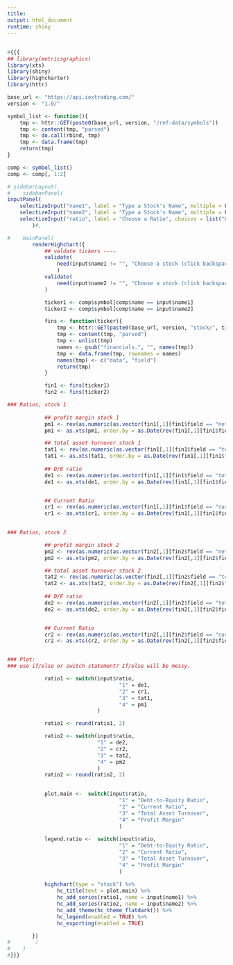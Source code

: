```yaml
---
title: 
output: html_document
runtime: shiny
---
```


## 

```r
#{{{
## library(metricsgraphics)
library(xts)
library(shiny)
library(highcharter)
library(httr)

base_url <- "https://api.iextrading.com/"
version <- "1.0/"

symbol_list <- function(){
    tmp <- httr::GET(paste0(base_url, version, "/ref-data/symbols"))
    tmp <- content(tmp, "parsed")
    tmp <- do.call(rbind, tmp)
    tmp <- data.frame(tmp)
    return(tmp)
}

comp <- symbol_list()
comp <- comp[, 1:2]

# sidebarLayout(
#    sidebarPanel(   
inputPanel(
    selectizeInput("name1", label = "Type a Stock's Name", multiple = FALSE, choices = comp$name, selected = "Tesla Inc."),
    selectizeInput("name2", label = "Type a Stock's Name", multiple = FALSE, choices = comp$name, selected = "Apple Inc."),
    selectizeInput("ratio", label = "Choose a Ratio", choices = list("Debt-to-Equity Ratio" = 1, "Current Ratio" = 2, "Total Asset Turnover" = 3, "Profit Margin" = 4), selected = 1)
        )#,

#    mainPanel(
        renderHighchart({
            ## valdate tickers ----
            validate(
                need(input$name1 != "", "Choose a stock (click backspace to get rid of the present stock).")
                )
            validate(
                need(input$name2 != "", "Choose a stock (click backspace to get rid of the present stock).")
            )

            ticker1 <- comp$symbol[comp$name == input$name1]
            ticker2 <- comp$symbol[comp$name == input$name2]

            fins <- function(ticker){
                tmp <- httr::GET(paste0(base_url, version, "stock/", ticker,"/financials"))
                tmp <- content(tmp, "parsed")
                tmp <- unlist(tmp)
                names <- gsub("financials.", "", names(tmp))
                tmp <- data.frame(tmp, rownames = names)
                names(tmp) <- c("data", "field")
                return(tmp)
            }

            fin1 <- fins(ticker1)
            fin2 <- fins(ticker2)

### Ratios, stock 1
            
            ## profit margin stock 1
            pm1 <- rev(as.numeric(as.vector(fin1[,1][fin1$field == "netIncome"])) / as.numeric(as.vector(fin1[,1][fin1$field == "totalRevenue"])))
            pm1 <- as.xts(pm1, order.by = as.Date(rev(fin1[,1][fin1$field == "reportDate"])))

            ## total asset turnover stock 1
            tat1 <- rev(as.numeric(as.vector(fin1[,1][fin1$field == "totalRevenue"])) / as.numeric(as.vector(fin1[,1][fin1$field == "totalAssets"])))
            tat1 <- as.xts(tat1, order.by = as.Date(rev(fin1[,1][fin1$field == "reportDate"])))
            
            ## D/E ratio
            de1 <- rev(as.numeric(as.vector(fin1[,1][fin1$field == "totalDebt"])) / as.numeric(as.vector(fin1[,1][fin1$field == "shareholderEquity"])))
            de1 <- as.xts(de1, order.by = as.Date(rev(fin1[,1][fin1$field == "reportDate"])))


            ## Current Ratio
            cr1 <- rev(as.numeric(as.vector(fin1[,1][fin1$field == "currentAssets"])) / as.numeric(as.vector(fin1[,1][fin1$field == "currentDebt"])))
            cr1 <- as.xts(cr1, order.by = as.Date(rev(fin1[,1][fin1$field == "reportDate"])))

            
### Ratios, stock 2

            ## profit margin stock 2
            pm2 <- rev(as.numeric(as.vector(fin2[,1][fin2$field == "netIncome"])) / as.numeric(as.vector(fin2[,1][fin2$field == "totalRevenue"])))
            pm2 <- as.xts(pm2, order.by = as.Date(rev(fin2[,1][fin2$field == "reportDate"])))

            ## total asset turnover stock 2
            tat2 <- rev(as.numeric(as.vector(fin2[,1][fin2$field == "totalRevenue"])) / as.numeric(as.vector(fin2[,1][fin2$field == "totalAssets"])))
            tat2 <- as.xts(tat2, order.by = as.Date(rev(fin2[,1][fin2$field == "reportDate"])))
            
            ## D/E ratio
            de2 <- rev(as.numeric(as.vector(fin2[,1][fin2$field == "totalDebt"])) / as.numeric(as.vector(fin2[,1][fin2$field == "shareholderEquity"])))
            de2 <- as.xts(de2, order.by = as.Date(rev(fin2[,1][fin2$field == "reportDate"])))


            ## Current Ratio
            cr2 <- rev(as.numeric(as.vector(fin2[,1][fin2$field == "currentAssets"])) / as.numeric(as.vector(fin2[,1][fin2$field == "currentDebt"])))
            cr2 <- as.xts(cr2, order.by = as.Date(rev(fin2[,1][fin2$field == "reportDate"])))


### Plot:
### use if/else or switch statement? If/else will be messy.

            ratio1 <- switch(input$ratio,
                                    "1" = de1,
                                    "2" = cr1,
                                    "3" = tat1,
                                    "4" = pm1
                             )

            ratio1 <- round(ratio1, 2)

            ratio2 <- switch(input$ratio,
                             "1" = de2,
                             "2" = cr2,
                             "3" = tat2,
                             "4" = pm2
                             )
            ratio2 <- round(ratio2, 2)

            
            plot.main <-  switch(input$ratio,
                                    "1" = "Debt-to-Equity Ratio",
                                    "2" = "Current Ratio",
                                    "3" = "Total Asset Turnover",
                                    "4" = "Profit Margin"
                                    )
            
            legend.ratio <-  switch(input$ratio,
                                    "1" = "Debt-to-Equity Ratio",
                                    "2" = "Current Ratio",
                                    "3" = "Total Asset Turnover",
                                    "4" = "Profit Margin"
                                    )
            
            highchart(type = "stock") %>%
                hc_title(text = plot.main) %>%
                hc_add_series(ratio1, name = input$name1) %>% 
                hc_add_series(ratio2, name = input$name2) %>%
                hc_add_theme(hc_theme_flatdark()) %>%
                hc_legend(enabled = TRUE) %>%
                hc_exporting(enabled = TRUE)

        })
#        )
#    )
#}}}
```

